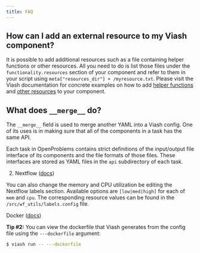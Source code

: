 ```yaml
---
title: FAQ
---
```


## How can I add an external resource to my Viash component?

It is possible to add additional resources such as a file containing helper functions or other resources. All you need to do is list those files under the `functionality.resources` section of your component and refer to them in your script using `meta["resources_dir"] + /myresource.txt`. Please visit the Viash documentation for concrete examples on how to add [helper functions](https://viash.io/guide/component/use-helper-functions.html) and [other resources](https://viash.io/guide/component/add-resources.html) to your component.

## What does `__merge__` do?

The `__merge__` field is used to merge another YAML into a Viash config. One of its uses is in making sure that all of the components in a task has the same API.

Each task in OpenProblems contains strict definitions of the input/output file interface of its components and the file formats of those files. These interfaces are stored as YAML files in the `api` subdirectory of each task.

:::{.content-hidden}
<!-- todo: add info on nextflow tags -->
2. Nextflow ([docs](https://viash.io/guide))

You can also change the memory and CPU utilization be editing the Nextflow labels section. Available options are `[low|med|high]` for each of `mem` and `cpu`. The corresponding resource values can be found in the `/src/wf_utils/labels.config` file.
:::


:::{.content-hidden}
<!-- todo: add info on viewing the dockerfile -->
Docker ([docs](https://viash.io/guide))

**Tip #2:** You can view the dockerfile that Viash generates from the config file using the `---dockerfile` argument:
```sh
$ viash run -- ---dockerfile
```
:::